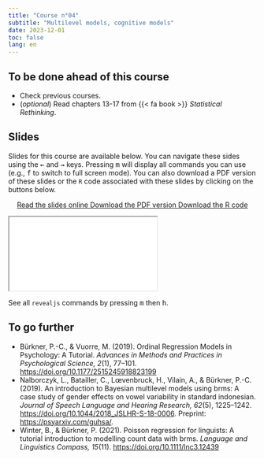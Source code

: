```yaml
---
title: "Course n°04"
subtitle: "Multilevel models, cognitive models"
date: 2023-12-01
toc: false
lang: en
---
```


## To be done ahead of this course

- Check previous courses.
- (*optional*) Read chapters 13-17 from {{< fa book >}} *Statistical Rethinking*.

## Slides

Slides for this course are available below. You can navigate these sides using the <kbd>←</kbd> and <kbd>→</kbd> keys. Pressing <kbd>m</kbd> will display all commands you can use (e.g., <kbd>f</kbd> to switch to full screen mode). You can also download a PDF version of these slides or the `R` code associated with these slides by clicking on the buttons below.

<p class="buttons" style="text-align:center;"><a class="btn btn-danger" target="_blank" href="../slides/html/course04.html"><i class="fa-solid fa-arrow-up-right-from-square"></i> Read the slides online </a> <a class="btn btn-danger" target="_blank" href="../slides/pdf/course04.pdf" role="button"><i class="fa-solid fa-file-pdf"></i> Download the PDF version </a> <a class="btn btn-danger" target="_blank" href="../slides/code/course04.R"><i class="fa-solid fa-code"></i> Download the R code </a> </p>

<div class="ratio ratio-16x9"> <iframe src="../slides/html/course04.html"></iframe> </div>

::: {.callout-tip}
See all `revealjs` commands by pressing <kbd>m</kbd> then <kbd>h</kbd>.
:::

## To go further

- Bürkner, P.-C., & Vuorre, M. (2019). Ordinal Regression Models in Psychology: A Tutorial. *Advances in Methods and Practices in Psychological Science, 2*(1), 77–101. <https://doi.org/10.1177/2515245918823199>
- Nalborczyk, L., Batailler, C., Lœvenbruck, H., Vilain, A., & Bürkner, P.-C. (2019). An introduction to Bayesian multilevel models using brms: A case study of gender effects on vowel variability in standard indonesian. *Journal of Speech Language and Hearing Research, 62*(5), 1225–1242. <https://doi.org/10.1044/2018_JSLHR-S-18-0006>. Preprint: <https://psyarxiv.com/guhsa/>.
- Winter, B., & Bürkner, P. (2021). Poisson regression for linguists: A tutorial introduction to modelling count data with brms. *Language and Linguistics Compass, 15*(11). <https://doi.org/10.1111/lnc3.12439>
